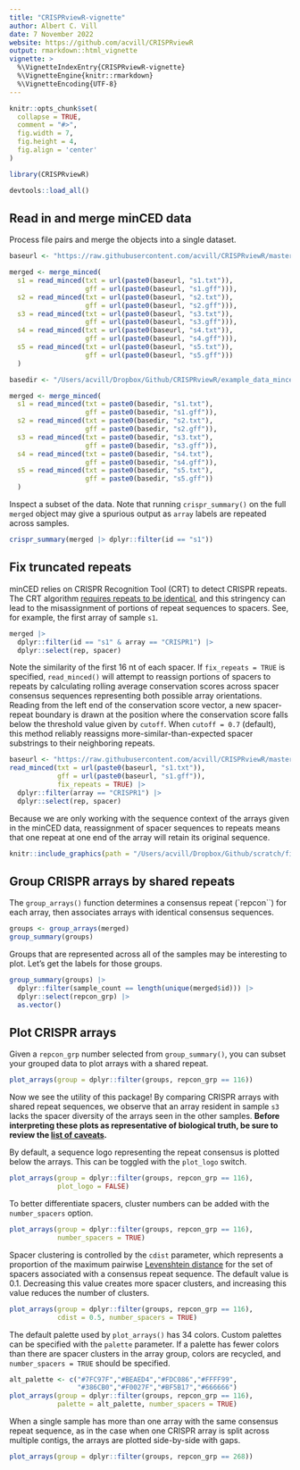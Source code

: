 ```yaml
---
title: "CRISPRviewR-vignette"
author: Albert C. Vill
date: 7 November 2022
website: https://github.com/acvill/CRISPRviewR
output: rmarkdown::html_vignette
vignette: >
  %\VignetteIndexEntry{CRISPRviewR-vignette}
  %\VignetteEngine{knitr::rmarkdown}
  %\VignetteEncoding{UTF-8}
---
```


```r
knitr::opts_chunk$set(
  collapse = TRUE,
  comment = "#>",
  fig.width = 7,
  fig.height = 4,
  fig.align = 'center'
)
```

```r
library(CRISPRviewR)
```
```r
devtools::load_all()
```
## Read in and merge minCED data

Process file pairs and merge the objects into a single dataset.
```r
baseurl <- "https://raw.githubusercontent.com/acvill/CRISPRviewR/master/example_data_minced/"

merged <- merge_minced(
  s1 = read_minced(txt = url(paste0(baseurl, "s1.txt")),
                   gff = url(paste0(baseurl, "s1.gff"))),
  s2 = read_minced(txt = url(paste0(baseurl, "s2.txt")),
                   gff = url(paste0(baseurl, "s2.gff"))),
  s3 = read_minced(txt = url(paste0(baseurl, "s3.txt")),
                   gff = url(paste0(baseurl, "s3.gff"))),
  s4 = read_minced(txt = url(paste0(baseurl, "s4.txt")),
                   gff = url(paste0(baseurl, "s4.gff"))),
  s5 = read_minced(txt = url(paste0(baseurl, "s5.txt")),
                   gff = url(paste0(baseurl, "s5.gff")))
  )
```
```r
basedir <- "/Users/acvill/Dropbox/Github/CRISPRviewR/example_data_minced/"

merged <- merge_minced(
  s1 = read_minced(txt = paste0(basedir, "s1.txt"),
                   gff = paste0(basedir, "s1.gff")),
  s2 = read_minced(txt = paste0(basedir, "s2.txt"),
                   gff = paste0(basedir, "s2.gff")),
  s3 = read_minced(txt = paste0(basedir, "s3.txt"),
                   gff = paste0(basedir, "s3.gff")),
  s4 = read_minced(txt = paste0(basedir, "s4.txt"),
                   gff = paste0(basedir, "s4.gff")),
  s5 = read_minced(txt = paste0(basedir, "s5.txt"),
                   gff = paste0(basedir, "s5.gff"))
  )
```

Inspect a subset of the data. Note that running `crispr_summary()` on the full
`merged` object may give a spurious output as `array` labels are repeated 
across samples.
```r
crispr_summary(merged |> dplyr::filter(id == "s1"))
```

## Fix truncated repeats

minCED relies on CRISPR Recognition Tool (CRT) to detect CRISPR repeats. The CRT
algorithm [requires repeats to be identical](https://github.com/ctSkennerton/minced/issues/36),
and this stringency can lead to the misassignment of portions of repeat sequences to spacers.
See, for example, the first array of sample `s1`.

```r
merged |>
  dplyr::filter(id == "s1" & array == "CRISPR1") |>
  dplyr::select(rep, spacer)
```

Note the similarity of the first 16 nt of each spacer.
If `fix_repeats = TRUE` is specified, `read_minced()` will attempt to reassign
portions of spacers to repeats by calculating rolling average conservation scores
across spacer consensus sequences representing both possible array orientations.
Reading from the left end of the conservation score vector, a new spacer-repeat
boundary is drawn at the position where the conservation score falls below the
threshold value given by `cutoff`. When `cutoff = 0.7` (default), this method
reliably reassigns more-similar-than-expected spacer substrings to their neighboring repeats.

```r
baseurl <- "https://raw.githubusercontent.com/acvill/CRISPRviewR/master/example_data_minced/"
read_minced(txt = url(paste0(baseurl, "s1.txt")),
            gff = url(paste0(baseurl, "s1.gff")),
            fix_repeats = TRUE) |>
  dplyr::filter(array == "CRISPR1") |>
  dplyr::select(rep, spacer)
```

Because we are only working with the sequence context of the arrays
given in the minCED data, reassignment of spacer sequences to repeats means
that one repeat at one end of the array will retain its original sequence.

```r
knitr::include_graphics(path = "/Users/acvill/Dropbox/Github/scratch/fix_repeats_truncated_white.svg")
```

## Group CRISPR arrays by shared repeats

The `group_arrays()` function determines a consensus repeat (`repcon``) for each array,
then associates arrays with identical consensus sequences.
```r
groups <- group_arrays(merged)
group_summary(groups)
```

Groups that are represented across all of the samples may be interesting to plot. Let's get the labels for those groups.
```r
group_summary(groups) |>
  dplyr::filter(sample_count == length(unique(merged$id))) |>
  dplyr::select(repcon_grp) |>
  as.vector()
```

## Plot CRISPR arrays

Given a `repcon_grp` number selected from `group_summary()`,
you can subset your grouped data to plot arrays with a shared repeat.
```r
plot_arrays(group = dplyr::filter(groups, repcon_grp == 116))
```

Now we see the utility of this package! By comparing CRISPR arrays with shared
repeat sequences, we observe that an array resident in sample `s3` lacks the
spacer diversity of the arrays seen in the other samples. **Before interpreting 
these plots as representative of biological truth, be sure to review the [list
of caveats](https://github.com/acvill/CRISPRviewR#caveat-emptor).**

By default, a sequence logo representing the repeat consensus is plotted below
the arrays. This can be toggled with the `plot_logo` switch.
```r
plot_arrays(group = dplyr::filter(groups, repcon_grp == 116),
            plot_logo = FALSE)
```

To better differentiate spacers, cluster numbers can be added with the
`number_spacers` option.
```r
plot_arrays(group = dplyr::filter(groups, repcon_grp == 116),
            number_spacers = TRUE)
```

Spacer clustering is controlled by the `cdist` parameter, which represents a
proportion of the maximum pairwise [Levenshtein distance](https://en.wikipedia.org/wiki/Levenshtein_distance)
for the set of spacers associated with a consensus repeat sequence. The default
value is 0.1. Decreasing this value creates more spacer clusters, and increasing
this value reduces the number of clusters.
```r
plot_arrays(group = dplyr::filter(groups, repcon_grp == 116),
            cdist = 0.5, number_spacers = TRUE)
```

The default palette used by `plot_arrays()` has 34 colors. Custom palettes
can be specified with the `palette` parameter. If a palette has fewer colors
than there are spacer clusters in the array group, colors are recycled, and 
`number_spacers = TRUE` should be specified.
```r
alt_palette <- c("#7FC97F","#BEAED4","#FDC086","#FFFF99",
                 "#386CB0","#F0027F","#BF5B17","#666666")
plot_arrays(group = dplyr::filter(groups, repcon_grp == 116),
            palette = alt_palette, number_spacers = TRUE)
```

When a single sample has more than one array with the same consensus repeat
sequence, as in the case when one CRISPR array is split across multiple contigs,
the arrays are plotted side-by-side with gaps.

```r
plot_arrays(group = dplyr::filter(groups, repcon_grp == 268))
```

